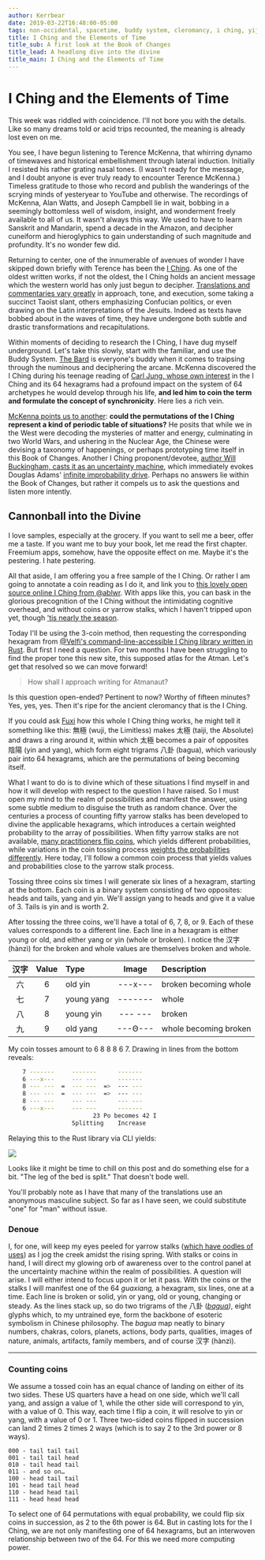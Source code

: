 ```yaml
---
author: Kerrbear
date: 2019-03-22T16:48:00-05:00
tags: non-occidental, spacetime, buddy system, cleromancy, i ching, yijing, divination
title: I Ching and the Elements of Time
title_sub: A first look at the Book of Changes
title_lead: A headlong dive into the divine
title_main: I Ching and the Elements of Time
---
```


# I Ching and the Elements of Time

This week was riddled with coincidence. I'll not bore you with the details. Like so many dreams told or acid trips recounted, the meaning is already lost even on me.

You see, I have begun listening to Terence McKenna, that whirring dynamo of timewaves and historical embellishment through lateral induction. Initially I resisted his rather grating nasal tones. (I wasn't ready for the message, and I doubt anyone is ever truly ready to encounter Terence McKenna.)<!--more--> Timeless gratitude to those who record and publish the wanderings of the scrying minds of yesteryear to YouTube and otherwise. The recordings of McKenna, Alan Watts, and Joseph Campbell lie in wait, bobbing in a seemingly bottomless well of wisdom, insight, and wonderment freely available to all of us. It wasn't always this way. We used to have to learn Sanskrit and Mandarin, spend a decade in the Amazon, and decipher cuneiform and hieroglyphics to gain understanding of such magnitude and profundity. It's no wonder few did.

Returning to center, one of the innumerable of avenues of wonder I have skipped down briefly with Terence has been the [I Ching](https://www.wikiwand.com/en/I_Ching). As one of the oldest written works, if not the oldest, the I Ching holds an ancient message which the western world has only just begun to decipher. [Translations and commentaries vary greatly](https://www.biroco.com/yijing/survey.htm 'A survey of I Ching translations') in approach, tone, and execution, some taking a succinct Taoist slant, others emphasizing Confucian politics, or even drawing on the Latin interpretations of the Jesuits. Indeed as texts have bobbed about in the waves of time, they have undergone both subtle and drastic transformations and recapitulations.

Within moments of deciding to research the I Ching, I have dug myself underground. Let's take this slowly, start with the familiar, and use the Buddy System. [The Bard](https://www.youtube.com/playlist?list=PL2D0E32265BBFA843) is everyone's buddy when it comes to traipsing through the numinous and deciphering the arcane. McKenna discovered the I Ching during his teenage reading of [Carl Jung, whose own interest](http://the-iching.com/extra/iching_jung_foreword) in the I Ching and its 64 hexagrams had a profound impact on the system of 64 archetypes he would develop through his life, **and led him to coin the term and formulate the concept of synchronicity**. Here lies a rich vein.

[McKenna points us to another](https://www.youtube.com/watch?v=sz10iqNNbnY): **could the permutations of the I Ching represent a kind of periodic table of situations?** He posits that while we in the West were decoding the mysteries of matter and energy, culminating in two World Wars, and ushering in the Nuclear Age, the Chinese were devising a taxonomy of happenings, or perhaps prototyping time itself in this Book of Changes. Another I Ching proponent/devotee, [author Will Buckingham, casts it as an uncertainty machine](https://aeon.co/essays/forget-prophecy-the-i-ching-is-an-uncertainty-machine), which immediately evokes Douglas Adams' [infinite improbability drive](https://www.youtube.com/watch?v=nCf53ses22w). Perhaps no answers lie within the Book of Changes, but rather it compels us to ask the questions and listen more intently.

## Cannonball into the Divine

I love samples, especially at the grocery. If you want to sell me a beer, offer me a taste. If you want me to buy your book, let me read the first chapter. Freemium apps, somehow, have the opposite effect on me. Maybe it's the pestering. I hate pestering.

All that aside, I am offering you a free sample of the I Ching. Or rather I am going to annotate a coin reading as I do it, and link you to [this lovely open source online I Ching from @ablwr](https://bits.ashleyblewer.com/i-ching/). With apps like this, you can bask in the glorious precognition of the I Ching without the intimidating cognitive overhead, and without coins or yarrow stalks, which I haven't tripped upon yet, though ['tis nearly the season](https://www.wildflower.org/plants/result.php?id_plant=acmi2).

Today I'll be using the 3-coin method, then requesting the corresponding hexagram from [@Velfi's command-line-accessible I Ching library written in Rust](https://github.com/Velfi/i-ching). But first I need a question. For two months I have been struggling to find the proper tone this new site, this supposed atlas for the Atman. Let's get that resolved so we can move forward!

> How shall I approach writing for Atmanaut?

Is this question open-ended? Pertinent to now? Worthy of fifteen minutes? Yes, yes, yes. Then it's ripe for the ancient cleromancy that is the I Ching.

If you could ask [Fuxi](https://www.wikiwand.com/en/Fuxi) how this whole I Ching thing works, he might tell it something like this: 無極 (wuji, the Limitless) makes 太極 (taiji, the Absolute) and draws a ring around it, within which 太極 becomes a pair of opposites 陰陽 (yin and yang), which form eight trigrams 八卦 (bagua), which variously pair into 64 hexagrams, which are the permutations of being becoming itself.

What I want to do is to divine which of these situations I find myself in and how it will develop with respect to the question I have raised. So I must open my mind to the realm of possibilities and manifest the answer, using some subtle medium to disguise the truth as random chance. Over the centuries a process of counting fifty yarrow stalks has been developed to divine the applicable hexagrams, which introduces a certain weighted probability to the array of possibilities. When fifty yarrow stalks are not available, [many practitioners flip coins](http://bhoffert.faculty.noctrl.edu/TEACHING/Castcoin.html), which yields different probabilities, while variations in the coin tossing process [weights the probabilities differently](http://the-iching.com/extra/divination_with_stalks). Here today, I'll follow a common coin process that yields values and probabilities close to the yarrow stalk process.

Tossing three coins six times I will generate six lines of a hexagram, starting at the bottom. Each coin is a binary system consisting of two opposites: heads and tails, yang and yin. We'll assign yang to heads and give it a value of 3. Tails is yin and is worth 2.

After tossing the three coins, we'll have a total of 6, 7, 8, or 9. Each of these values corresponds to a different line. Each line in a hexagram is either young or old, and either yang or yin (whole or broken). I notice the 汉字 (hànzì) for the broken and whole values are themselves broken and whole.

| 汉字 | Value | Type       |  Image  | Description           |
| :--: | :---: | :--------- | :-----: | :-------------------- |
|  六  |   6   | old yin    | ---x--- | broken becoming whole |
|  七  |   7   | young yang | ------- | whole                 |
|  八  |   8   | young yin  | --- --- | broken                |
|  九  |   9   | old yang   | ---Θ--- | whole becoming broken |

My coin tosses amount to 6 8 8 8 6 7. Drawing in lines from the bottom reveals:

```sh
    7 -------     ------- 	   -------
    6 ---x---     --- --- 	   -------
    8 --- ---  =  --- ---  =>  --- ---
    8 --- ---  =  --- ---  =>  --- ---
    8 --- ---     --- --- 	   --- ---
    6 ---x---     --- --- 	   -------
						23 Po becomes 42 I
                  Splitting	   Increase
```

Relaying this to the Rust library via CLI yields:

![](/uploads/i-ching-rust-23.png)

Looks like it might be time to chill on this post and do something else for a bit. "The leg of the bed is split." That doesn't bode well.

You'll probably note as I have that many of the translations use an anonymous masculine subject. So far as I have seen, we could substitute "one" for "man" without issue.

### Denoue

I, for one, will keep my eyes peeled for yarrow stalks ([which have oodles of uses](https://www.mommypotamus.com/yarrow/)) as I jog the creek amidst the rising spring. With stalks or coins in hand, I will direct my glowing orb of awareness over to the control panel at the uncertainty machine within the realm of possibilities. A question will arise. I will either intend to focus upon it or let it pass. With the coins or the stalks I will manifest one of the 64 _guaxiang,_ a hexagram, six lines, one at a time. Each line is broken or solid, yin or yang, old or young, changing or steady. As the lines stack up, so do two trigrams of the 八卦 ([_bagua_](http://www.wikiwand.com/en/Bagua)_)_, eight glyphs which, to my untrained eye, form the backbone of esoteric symbolism in Chinese philosophy. The _bagua_ map neatly to binary numbers, chakras, colors, planets, actions, body parts, qualities, images of nature, animals, artifacts, family members, and of course 汉字 (hànzì).

---

### Counting coins

We assume a tossed coin has an equal chance of landing on either of its two sides. These US quarters have a head on one side, which we'll call yang, and assign a value of 1, while the other side will correspond to yin, with a value of 0. This way, each time I flip a coin, it will resolve to yin or yang, with a value of 0 or 1. Three two-sided coins flipped in succession can land 2 times 2 times 2 ways (which is to say 2 to the 3rd power or 8 ways).

    000 - tail tail tail
    001 - tail tail head
    010 - tail head tail
    011 - and so on…
    100 - head tail tail
    101 - head tail head
    110 - head head tail
    111 - head head head

To select one of 64 permutations with equal probability, we could flip six coins in succession, as 2 to the 6th power is 64. But in casting lots for the I Ching, we are not only manifesting one of 64 hexagrams, but an interwoven relationship between two of the 64. For this we need more computing power.
